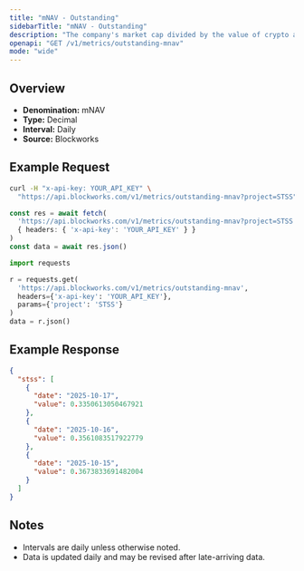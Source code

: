 ```yaml
---
title: "mNAV - Outstanding"
sidebarTitle: "mNAV - Outstanding"
description: "The company's market cap divided by the value of crypto asset holdings. Often called Basic mNAV, it is the most simplistic way to track the multiple the company trades at relative to its crypto assets held. This figure can be calculated using both the market cap and the enterprise value. Some Companies may hold a considerable amount of cash that has not yet been deployed into crypto, which the Enterprise Value calculation highlights."
openapi: "GET /v1/metrics/outstanding-mnav"
mode: "wide"
---
```


## Overview

- **Denomination:** mNAV
- **Type:** Decimal
- **Interval:** Daily
- **Source:** Blockworks

## Example Request

<CodeGroup>

```bash cURL
curl -H "x-api-key: YOUR_API_KEY" \
  "https://api.blockworks.com/v1/metrics/outstanding-mnav?project=STSS"
```

```typescript TypeScript
const res = await fetch(
  'https://api.blockworks.com/v1/metrics/outstanding-mnav?project=STSS',
  { headers: { 'x-api-key': 'YOUR_API_KEY' } }
)
const data = await res.json()
```

```python Python
import requests

r = requests.get(
  'https://api.blockworks.com/v1/metrics/outstanding-mnav',
  headers={'x-api-key': 'YOUR_API_KEY'},
  params={'project': 'STSS'}
)
data = r.json()
```

</CodeGroup>

## Example Response

```json
{
  "stss": [
    {
      "date": "2025-10-17",
      "value": 0.3350613050467921
    },
    {
      "date": "2025-10-16",
      "value": 0.3561083517922779
    },
    {
      "date": "2025-10-15",
      "value": 0.3673833691482004
    }
  ]
}
```

## Notes
- Intervals are daily unless otherwise noted.
- Data is updated daily and may be revised after late-arriving data.